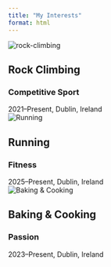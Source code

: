 ```yaml
---
title: "My Interests"
format: html
---
```


```{=html}
  <div class="timeline">
    <div class="timeline-item">
      <div class="timeline-icon">
        <img src="rock_climbing.jpg" alt="rock-climbing">
      </div>
      <div class="timeline-content">
        <div class="timeline-header">
          <h2>Rock Climbing</h2>
          <h3>Competitive Sport</h3>
        </div>
        <p></p>
        <span class="timeline-date">2021–Present, Dublin, Ireland</span>
      </div>
    </div>

    <div class="timeline-item">
      <div class="timeline-icon">
        <img src="running-icon.jpg" alt="Running">
      </div>
      <div class="timeline-content">
        <div class="timeline-header">
          <h2>Running</h2>
          <h3>Fitness</h3>
        </div>
        <p></p>
        <span class="timeline-date">2025–Present, Dublin, Ireland</span>
      </div>
    </div>

    <div class="timeline-item">
      <div class="timeline-icon">
        <img src="cooking-icon.jpg" alt="Baking & Cooking">
      </div>
      <div class="timeline-content">
        <div class="timeline-header">
          <h2>Baking & Cooking</h2>
          <h3>Passion</h3>
        </div>
        <p></p>
        <span class="timeline-date">2023–Present, Dublin, Ireland</span>
      </div>
    </div>
  </div>
```